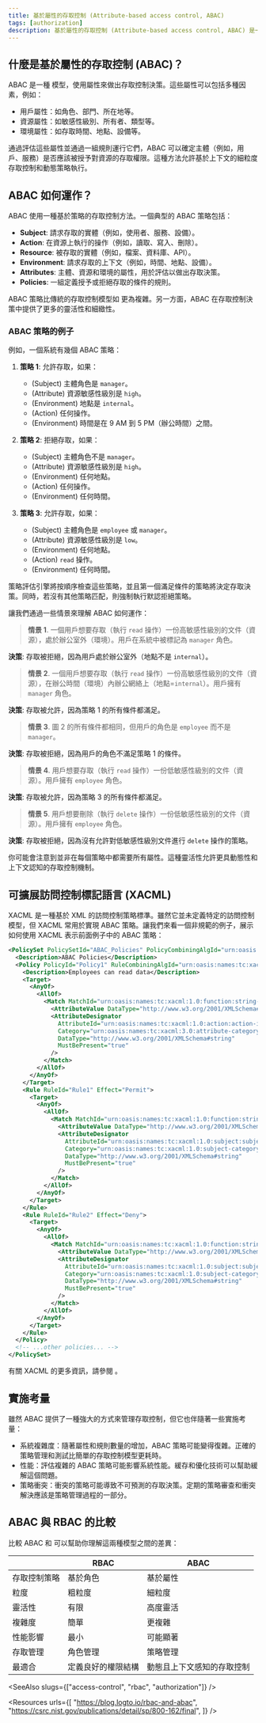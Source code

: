 ```yaml
---
title: 基於屬性的存取控制 (Attribute-based access control, ABAC)
tags: [authorization]
description: 基於屬性的存取控制 (Attribute-based access control, ABAC) 是一種使用屬性（例如用戶角色、資源屬性和環境條件）來做出存取控制決策的存取控制模型。這是一種靈活且動態的方式來管理對受保護資源的存取。
---
```


## 什麼是基於屬性的存取控制 (ABAC)？

ABAC 是一種 <Ref slug="access-control" /> 模型，使用屬性來做出存取控制決策。這些屬性可以包括多種因素，例如：

- 用戶屬性：如角色、部門、所在地等。
- 資源屬性：如敏感性級別、所有者、類型等。
- 環境屬性：如存取時間、地點、設備等。

通過評估這些屬性並通過一組規則運行它們，ABAC 可以確定主體（例如，用戶、服務）是否應該被授予對資源的存取權限。這種方法允許基於上下文的細粒度存取控制和動態策略執行。

## ABAC 如何運作？

ABAC 使用一種基於策略的存取控制方法。一個典型的 ABAC 策略包括：

- **Subject**: 請求存取的實體（例如，使用者、服務、設備）。
- **Action**: 在資源上執行的操作（例如，讀取、寫入、刪除）。
- **Resource**: 被存取的實體（例如，檔案、資料庫、API）。
- **Environment**: 請求存取的上下文（例如，時間、地點、設備）。
- **Attributes**: 主體、資源和環境的屬性，用於評估以做出存取決策。
- **Policies**: 一組定義授予或拒絕存取的條件的規則。

ABAC 策略比傳統的存取控制模型如 <Ref slug="rbac" /> 更為複雜。另一方面，ABAC 在存取控制決策中提供了更多的靈活性和細緻性。

### ABAC 策略的例子

例如，一個系統有幾個 ABAC 策略：

1. **策略 1**: 允許存取，如果：

    - (Subject) 主體角色是 `manager`。
    - (Attribute) 資源敏感性級別是 `high`。
    - (Environment) 地點是 `internal`。
    - (Action) 任何操作。
    - (Environment) 時間是在 9 AM 到 5 PM（辦公時間）之間。

2. **策略 2**: 拒絕存取，如果：

    - (Subject) 主體角色不是 `manager`。
    - (Attribute) 資源敏感性級別是 `high`。
    - (Environment) 任何地點。
    - (Action) 任何操作。
    - (Environment) 任何時間。

3. **策略 3**: 允許存取，如果：

    - (Subject) 主體角色是 `employee` 或 `manager`。
    - (Attribute) 資源敏感性級別是 `low`。
    - (Environment) 任何地點。
    - (Action) `read` 操作。
    - (Environment) 任何時間。

策略評估引擎將按順序檢查這些策略，並且第一個滿足條件的策略將決定存取決策。同時，若沒有其他策略匹配，則強制執行默認拒絕策略。

讓我們通過一些情景來理解 ABAC 如何運作：

> **情景 1**. 一個用戶想要存取（執行 `read` 操作）一份高敏感性級別的文件（資源），處於辦公室外（環境）。用戶在系統中被標記為 `manager` 角色。

**決策**: 存取被拒絕，因為用戶處於辦公室外（地點不是 `internal`）。

> **情景 2**. 一個用戶想要存取（執行 `read` 操作）一份高敏感性級別的文件（資源），在辦公時間（環境）內辦公網絡上（地點=`internal`）。用戶擁有 `manager` 角色。

**決策**: 存取被允許，因為策略 1 的所有條件都滿足。

> **情景 3**. 圖 2 的所有條件都相同，但用戶的角色是 `employee` 而不是 `manager`。

**決策**: 存取被拒絕，因為用戶的角色不滿足策略 1 的條件。

> **情景 4**. 用戶想要存取（執行 `read` 操作）一份低敏感性級別的文件（資源）。用戶擁有 `employee` 角色。

**決策**: 存取被允許，因為策略 3 的所有條件都滿足。

> **情景 5**. 用戶想要刪除（執行 `delete` 操作）一份低敏感性級別的文件（資源）。用戶擁有 `employee` 角色。

**決策**: 存取被拒絕，因為沒有允許對低敏感性級別文件進行 `delete` 操作的策略。

你可能會注意到並非在每個策略中都需要所有屬性。這種靈活性允許更具動態性和上下文認知的存取控制機制。

## 可擴展訪問控制標記語言 (XACML)

XACML 是一種基於 XML 的訪問控制策略標準。雖然它並未定義特定的訪問控制模型，但 XACML 常用於實現 ABAC 策略。讓我們來看一個非規範的例子，展示如何使用 XACML 表示前面例子中的 ABAC 策略：

```xml
<PolicySet PolicySetId="ABAC_Policies" PolicyCombiningAlgId="urn:oasis:names:tc:xacml:3.0:policy-combining-algorithm:deny-overrides">
  <Description>ABAC Policies</Description>
  <Policy PolicyId="Policy1" RuleCombiningAlgId="urn:oasis:names:tc:xacml:3.0:rule-combining-algorithm:deny-overrides">
    <Description>Employees can read data</Description>
    <Target>
      <AnyOf>
        <AllOf>
          <Match MatchId="urn:oasis:names:tc:xacml:1.0:function:string-equal">
            <AttributeValue DataType="http://www.w3.org/2001/XMLSchema#string">read</AttributeValue>
            <AttributeDesignator
              AttributeId="urn:oasis:names:tc:xacml:1.0:action:action-id"
              Category="urn:oasis:names:tc:xacml:3.0:attribute-category:action"
              DataType="http://www.w3.org/2001/XMLSchema#string"
              MustBePresent="true"
            />
          </Match>
        </AllOf>
      </AnyOf>
    </Target>
    <Rule RuleId="Rule1" Effect="Permit">
      <Target>
        <AnyOf>
          <AllOf>
            <Match MatchId="urn:oasis:names:tc:xacml:1.0:function:string-equal">
              <AttributeValue DataType="http://www.w3.org/2001/XMLSchema#string">employee</AttributeValue>
              <AttributeDesignator
                AttributeId="urn:oasis:names:tc:xacml:1.0:subject:subject-id"
                Category="urn:oasis:names:tc:xacml:1.0:subject-category:access-subject"
                DataType="http://www.w3.org/2001/XMLSchema#string"
                MustBePresent="true"
              />
            </Match>
          </AllOf>
        </AnyOf>
      </Target>
    </Rule>
    <Rule RuleId="Rule2" Effect="Deny">
      <Target>
        <AnyOf>
          <AllOf>
            <Match MatchId="urn:oasis:names:tc:xacml:1.0:function:string-equal">
              <AttributeValue DataType="http://www.w3.org/2001/XMLSchema#string">user</AttributeValue>
              <AttributeDesignator
                AttributeId="urn:oasis:names:tc:xacml:1.0:subject:subject-id"
                Category="urn:oasis:names:tc:xacml:1.0:subject-category:access-subject"
                DataType="http://www.w3.org/2001/XMLSchema#string"
                MustBePresent="true"
              />
            </Match>
          </AllOf>
        </AnyOf>
      </Target>
    </Rule>
  </Policy>
  <!-- ...other policies... -->
</PolicySet>
```

有關 XACML 的更多資訊，請參閱 <Ref slug="xacml" />。

## 實施考量

雖然 ABAC 提供了一種強大的方式來管理存取控制，但它也伴隨著一些實施考量：

- 系統複雜度：隨著屬性和規則數量的增加，ABAC 策略可能變得復雜。正確的策略管理和測試比簡單的存取控制模型更耗時。
- 性能：評估複雜的 ABAC 策略可能影響系統性能。緩存和優化技術可以幫助緩解這個問題。
- 策略衝突：衝突的策略可能導致不可預測的存取決策。定期的策略審查和衝突解決應該是策略管理過程的一部分。

## ABAC 與 RBAC 的比較

比較 ABAC 和 <Ref slug="rbac" /> 可以幫助你理解這兩種模型之間的差異：

|                       | RBAC                               | ABAC                                     |
|-----------------------|------------------------------------|------------------------------------------|
| 存取控制策略          | 基於角色                           | 基於屬性                                |
| 粒度                 | 粗粒度                              | 細粒度                                   |
| 靈活性               | 有限                                | 高度靈活                                 |
| 複雜度               | 簡單                                | 更複雜                                   |
| 性能影響             | 最小                                | 可能顯著                                 |
| 存取管理             | 角色管理                            | 策略管理                                 |
| 最適合               | 定義良好的權限結構                 | 動態且上下文感知的存取控制               |

<SeeAlso slugs={["access-control", "rbac", "authorization"]} />

<Resources
  urls={[
    "https://blog.logto.io/rbac-and-abac",
    "https://csrc.nist.gov/publications/detail/sp/800-162/final",
  ]}
/>
